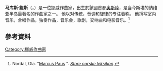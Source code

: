 {{Infobox person
| name          = 马库斯·鲍斯
| native_name   = Marcus Paus
| image         =
| alt           = 
| caption       = 
| birth_date    = {{birth date and age|1979|10|14|df=y}}
| birth_place   = [[挪威|挪威]][[奧斯陸|奧斯陸]]
| works =
| father = {{tsl|en|Ole Paus|奧利·鮑斯}}
| mother = {{tsl|en|Anne-Karine Strøm|安娜-卡琳·斯特羅姆}}
| spouse = {{tsl|en|Tirill Mohn|蒂理薾·莫恩}}
| occupation    = [[作曲家|作曲家]]
| signature = Marcus Paus signature.svg
| pronunciation      = {{IPA-no|ˈmɑ̀rkʉs ˈpæʉs|}}
}}
'''马库斯·鲍斯'''（{{lang-no|Marcus Paus}}，{{bd|1979年|10月14日||}}）是一位挪威作曲家，出生於該國首都[[奧斯陸|奧斯陸]]，是当今斯堪的纳维亚半岛最著名的作曲家之一。 他以对传统，音调和旋律的专注着称。 他撰写室内音乐，合唱作品，独奏作品，音乐会，歌剧，交响曲和电影音乐。<ref name="snl">Nordal, Ola. "[http://snl.no/Marcus_Paus Marcus Paus] {{Wayback|url=http://snl.no/Marcus_Paus |date=20171201182317 }}". ''[[Store_norske_leksikon|Store norske leksikon]]''.</ref>

==參考資料==
<references />

{{Authority control}}
{{DEFAULTSORT:Paus, Marcus}}
[[Category:挪威作曲家|Category:挪威作曲家]]